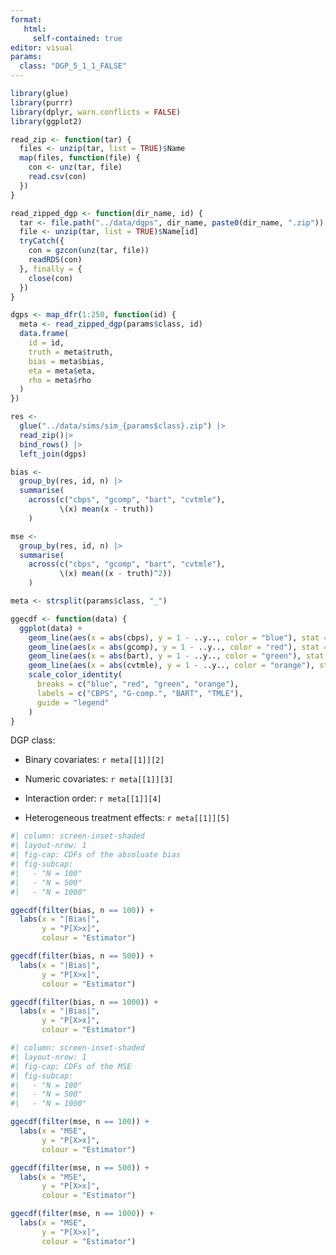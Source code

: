 ```yaml
---
format:
   html:
     self-contained: true
editor: visual
params:
  class: "DGP_5_1_1_FALSE"
---
```


```r
library(glue)
library(purrr)
library(dplyr, warn.conflicts = FALSE)
library(ggplot2)
```

```r
read_zip <- function(tar) {
  files <- unzip(tar, list = TRUE)$Name
  map(files, function(file) {
    con <- unz(tar, file)
    read.csv(con)
  })
}

read_zipped_dgp <- function(dir_name, id) {
  tar <- file.path("../data/dgps", dir_name, paste0(dir_name, ".zip"))
  file <- unzip(tar, list = TRUE)$Name[id]
  tryCatch({
    con = gzcon(unz(tar, file))
    readRDS(con)
  }, finally = {
    close(con)
  })
}
```

```r
dgps <- map_dfr(1:250, function(id) {
  meta <- read_zipped_dgp(params$class, id)
  data.frame(
    id = id,
    truth = meta$truth, 
    bias = meta$bias,
    eta = meta$eta, 
    rho = meta$rho
  )
})

res <-
  glue("../data/sims/sim_{params$class}.zip") |> 
  read_zip()|> 
  bind_rows() |> 
  left_join(dgps)

bias <- 
  group_by(res, id, n) |> 
  summarise(
    across(c("cbps", "gcomp", "bart", "cvtmle"), 
           \(x) mean(x - truth))
    )

mse <- 
  group_by(res, id, n) |> 
  summarise(
    across(c("cbps", "gcomp", "bart", "cvtmle"), 
           \(x) mean((x - truth)^2))
    )

meta <- strsplit(params$class, "_")
```

```r
ggecdf <- function(data) {
  ggplot(data) +
    geom_line(aes(x = abs(cbps), y = 1 - ..y.., color = "blue"), stat = 'ecdf') +
    geom_line(aes(x = abs(gcomp), y = 1 - ..y.., color = "red"), stat = 'ecdf') + 
    geom_line(aes(x = abs(bart), y = 1 - ..y.., color = "green"), stat = 'ecdf') + 
    geom_line(aes(x = abs(cvtmle), y = 1 - ..y.., color = "orange"), stat = 'ecdf') + 
    scale_color_identity(
      breaks = c("blue", "red", "green", "orange"),
      labels = c("CBPS", "G-comp.", "BART", "TMLE"),
      guide = "legend"
    )
}
```

DGP class:

-   Binary covariates: `r meta[[1]][2]`

-   Numeric covariates: `r meta[[1]][3]`

-   Interaction order: `r meta[[1]][4]`

-   Heterogeneous treatment effects: `r meta[[1]][5]`

```r
#| column: screen-inset-shaded
#| layout-nrow: 1
#| fig-cap: CDFs of the absoluate bias
#| fig-subcap:
#|   - "N = 100"
#|   - "N = 500" 
#|   - "N = 1000"

ggecdf(filter(bias, n == 100)) + 
  labs(x = "|Bias|", 
       y = "P[X>x]", 
       colour = "Estimator") 

ggecdf(filter(bias, n == 500)) + 
  labs(x = "|Bias|", 
       y = "P[X>x]", 
       colour = "Estimator") 

ggecdf(filter(bias, n == 1000)) + 
  labs(x = "|Bias|", 
       y = "P[X>x]", 
       colour = "Estimator") 
```

```r
#| column: screen-inset-shaded
#| layout-nrow: 1
#| fig-cap: CDFs of the MSE
#| fig-subcap:
#|   - "N = 100"
#|   - "N = 500" 
#|   - "N = 1000"

ggecdf(filter(mse, n == 100)) + 
  labs(x = "MSE", 
       y = "P[X>x]", 
       colour = "Estimator") 

ggecdf(filter(mse, n == 500)) + 
  labs(x = "MSE", 
       y = "P[X>x]", 
       colour = "Estimator") 

ggecdf(filter(mse, n == 1000)) + 
  labs(x = "MSE", 
       y = "P[X>x]", 
       colour = "Estimator") 
```
